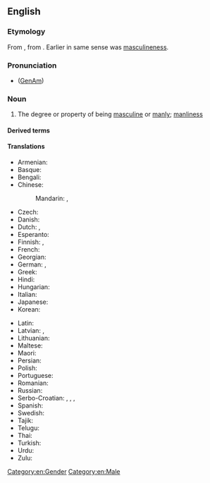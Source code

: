 ==English==

===Etymology===
From {{etyl|fr|en}} {{m|fr|masculinité}}, from {{etyl|fro|en}}. Earlier in same sense was [[masculineness]].

===Pronunciation===
* ([[GenAm]]) {{IPA|/ˌmæskjəˈlɪnɪti/|lang=en}}

===Noun===
{{en-noun|-|masculinities}}

# The degree or property of being [[masculine]] or [[manly]]; [[manliness]]

====Derived terms====
{{der2|lang=en
|ultramasculinity
|hypermasculinity
|hypomasculinity
|antimasculinity
|supermasculinity
|toxic masculinity
|pseudomasculinity}}

====Translations====
{{trans-top|degree or property of being masculine}}
* Armenian: {{t-needed|hy}}
* Basque: {{t|eu|maskulinotasun}}
* Bengali: {{t|bn|পুরুষত্ব|sc=Beng}}
* Chinese:
*: Mandarin: {{t|cmn|男子特徵|sc=Hani}}, {{t|cmn|男子特征|tr=nánzǐ tèzhēng|sc=Hani}}
* Czech: {{t|cs|mužství|n}}
* Danish: {{t|da|maskulinitet|c}}
* Dutch: {{t+|nl|mannelijkheid|f}}, {{t|nl|masculiniteit|f}}
* Esperanto: {{t|eo|vireco}}
* Finnish: {{t+|fi|miehekkyys}}, {{t+|fi|maskuliinisuus}}
* French: {{t+|fr|masculinité|f}}
* Georgian: {{t|ka|ვაჟკაცურობა}}
* German: {{t+|de|Männlichkeit|f}}, {{t|de|Maskulinität|f}}
* Greek: {{t+|el|αρρενωπότητα|f}}
* Hindi: {{t+|hi|मर्दानगी|f|tr=mardāngī|sc=Deva}}
* Hungarian: {{t+|hu|férfiasság}}
* Italian: {{t|it|mascolinità|f}}
* Japanese: {{t|ja|男らしさ|tr=otoko-rashisa|sc=Jpan}}
* Korean: {{t-needed|ko}}
{{trans-mid}}
* Latin: {{t|la|virīlitās|f}}
* Latvian: {{t|lv|vīrišķība|f}}, {{t|lv|vīrišķīgums|m}}
* Lithuanian: {{t|lt|vyriškùmas|m}}
* Maltese: {{t|mt|maskulinità|f}}
* Maori: {{t|mi|tānetanga}}
* Persian: {{t+|fa|مردانگی|tr=mardânegi|sc=fa-Arab}}
* Polish: {{t-needed|pl}}
* Portuguese: {{t+|pt|masculinidade|f}}
* Romanian: {{t+|ro|masculinitate|f}}
* Russian: {{t+|ru|му́жественность|f}}
* Serbo-Croatian: {{t+|sh|mužévnōst|f}}, {{t|sh|муже́вно̄ст|f}}, {{t+|sh|mȕškōst|f}}, {{t|sh|му̏шко̄ст|f}}
* Spanish: {{t|es|masculinidad|f}}
* Swedish: {{t|sv|maskulinitet|c}}
* Tajik: {{t+|tg|мардонагӣ|sc=Cyrl}}
* Telugu: {{t|te|మగతనం|sc=Telu}}
* Thai: {{t-needed|th}}
* Turkish: {{t-needed|tr}}
* Urdu: {{t|ur|مردانگی|f|tr=mardāngī|sc=ur-Arab}}
* Zulu: {{t|zu|ubudoda|c14}}
{{trans-bottom}}

[[Category:en:Gender]]
[[Category:en:Male]]